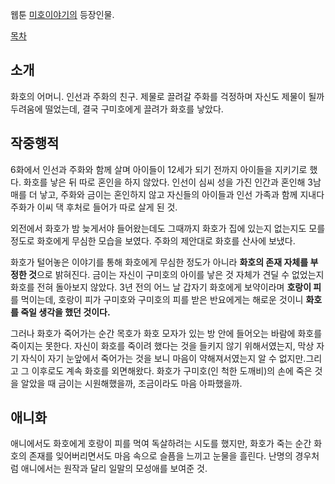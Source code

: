 웹툰 [[미호이야기]]의 등장인물.

[[목차]]
== 소개 ==
화호의 어머니. 인선과 주화의 친구. 제물로 끌려갈 주화를 걱정하며 자신도 제물이 될까 두려움에 떨었는데, 결국 구미호에게 끌려가 화호를 낳았다. 

== 작중행적 ==
6화에서 인선과 주화와 함께 살며 아이들이 12세가 되기 전까지 아이들을 지키기로 했다. 화호를 낳은 뒤 따로 혼인을 하지 않았다. 인선이 심씨 성을 가진 인간과 혼인해 3남매를 더 낳고, 주화와 금이는 혼인하지 않고 자신들의 아이들과 인선 가족과 함께 지내다 주화가 이씨 댁 후처로 들어가 따로 살게 된 것.

외전에서 화호가 밤 늦게서야 들어왔는데도 그때까지 화호가 집에 있는지 없는지도 모를 정도로 화호에게 무심한 모습을 보였다. 주화의 제안대로 화호를 산사에 보냈다.

화호가 털어놓은 이야기를 통해 화호에게 무심한 정도가 아니라 '''화호의 존재 자체를 부정한 것'''으로 밝혀진다. 금이는 자신이 구미호의 아이를 낳은 것 자체가 견딜 수 없었는지 화호를 전혀 돌아보지 않았다. 3년 전의 어느 날 갑자기 화호에게 보약이라며 '''호랑이 피'''를 먹이는데, 호랑이 피가 구미호와 구미호의 피를 받은 반요에게는 해로운 것이니 '''화호를 죽일 생각을 했던 것이다.''' 

그러나 화호가 죽어가는 순간 목호가 화호 모자가 있는 방 안에 들어오는 바람에 화호를 죽이지는 못한다. 자신이 화호를 죽이려 했다는 것을 들키지 않기 위해서였는지, 막상 자기 자식이 자기 눈앞에서 죽어가는 것을 보니 마음이 약해져서였는지 알 수 없지만.그리고 그 이후로도 계속 화호를 외면해왔다. 화호가 구미호(인 척한 도깨비)의 손에 죽은 것을 알았을 때 금이는 시원해했을까, 조금이라도 마음 아파했을까.

== 애니화 ==
애니에서도 화호에게 호랑이 피를 먹여 독살하려는 시도를 했지만, 화호가 죽는 순간 화호의 존재를 잊어버리면서도 마음 속으로 슬픔을 느끼고 눈물을 흘린다. 난명의 경우처럼 애니에서는 원작과 달리 일말의 모성애를 보여준 것.
